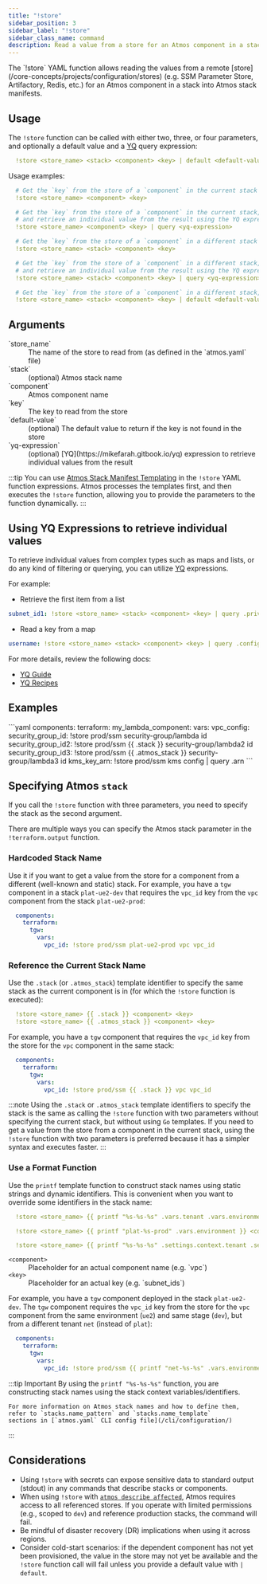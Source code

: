 ```yaml
---
title: "!store"
sidebar_position: 3
sidebar_label: "!store"
sidebar_class_name: command
description: Read a value from a store for an Atmos component in a stack
---
```


<Intro>
The `!store` YAML function allows reading the values from a remote [store](/core-concepts/projects/configuration/stores)
(e.g. SSM Parameter Store, Artifactory, Redis, etc.) for an Atmos component in a stack into Atmos stack manifests.
</Intro>

## Usage

The `!store` function can be called with either two, three, or four parameters, and optionally a default value and
a [YQ](https://mikefarah.gitbook.io/yq) query expression:

```yaml
  !store <store_name> <stack> <component> <key> | default <default-value> | query <yq-expression>
```

Usage examples:

```yaml
  # Get the `key` from the store of a `component` in the current stack
  !store <store_name> <component> <key>

  # Get the `key` from the store of a `component` in the current stack,
  # and retrieve an individual value from the result using the YQ expression
  !store <store_name> <component> <key> | query <yq-expression>

  # Get the `key` from the store of a `component` in a different stack
  !store <store_name> <stack> <component> <key>

  # Get the `key` from the store of a `component` in a different stack,
  # and retrieve an individual value from the result using the YQ expression
  !store <store_name> <stack> <component> <key> | query <yq-expression>

  # Get the `key` from the store of a `component` in a different stack, with a default value
  !store <store_name> <stack> <component> <key> | default <default-value>
```

## Arguments

<dl>
  <dt>`store_name`</dt>
  <dd>The name of the store to read from (as defined in the `atmos.yaml` file)</dd>

  <dt>`stack`</dt>
  <dd>(optional) Atmos stack name</dd>

  <dt>`component`</dt>
  <dd>Atmos component name</dd>

  <dt>`key`</dt>
  <dd>The key to read from the store</dd>

  <dt>`default-value`</dt>
  <dd>(optional) The default value to return if the key is not found in the store</dd>

  <dt>`yq-expression`</dt>
  <dd>(optional) [YQ](https://mikefarah.gitbook.io/yq) expression to retrieve individual values from the result</dd>
</dl>


:::tip
You can use [Atmos Stack Manifest Templating](/core-concepts/stacks/templates) in the `!store` YAML function expressions.
Atmos processes the templates first, and then executes the `!store` function, allowing you to provide the parameters to
the function dynamically.
:::

## Using YQ Expressions to retrieve individual values

To retrieve individual values from complex types such as maps and lists, or do any kind of filtering or querying,
you can utilize [YQ](https://mikefarah.gitbook.io/yq) expressions.

For example:

- Retrieve the first item from a list

```yaml
subnet_id1: !store <store_name> <stack> <component> <key> | query .private_subnet_ids[0]
```

- Read a key from a map

```yaml
username: !store <store_name> <stack> <component> <key> | query .config_map.username
```

For more details, review the following docs:

- [YQ Guide](https://mikefarah.gitbook.io/yq)
- [YQ Recipes](https://mikefarah.gitbook.io/yq/recipes)

## Examples

<File title="stack.yaml">
```yaml
components:
  terraform:
    my_lambda_component:
      vars:
        vpc_config:
          security_group_id: !store prod/ssm security-group/lambda id
          security_group_id2: !store prod/ssm {{ .stack }} security-group/lambda2 id
          security_group_id3: !store prod/ssm {{ .atmos_stack }} security-group/lambda3 id
        kms_key_arn: !store prod/ssm kms config | query .arn
```
</File>

## Specifying Atmos `stack`

If you call the `!store` function with three parameters, you need to specify the stack as the second argument.

There are multiple ways you can specify the Atmos stack parameter in the `!terraform.output` function.

### Hardcoded Stack Name

Use it if you want to get a value from the store for a component from a different (well-known and static) stack.
For example, you have a `tgw` component in a stack `plat-ue2-dev` that requires the `vpc_id` key from the `vpc` component from the stack `plat-ue2-prod`:

```yaml title="plat-ue2-dev"
  components:
    terraform:
      tgw:
        vars:
          vpc_id: !store prod/ssm plat-ue2-prod vpc vpc_id
```

### Reference the Current Stack Name

Use the `.stack` (or `.atmos_stack`) template identifier to specify the same stack as the current component is in
(for which the `!store` function is executed):

```yaml
  !store <store_name> {{ .stack }} <component> <key>
  !store <store_name> {{ .atmos_stack }} <component> <key>
```

For example, you have a `tgw` component that requires the `vpc_id` key from the store for the `vpc` component in the same stack:

```yaml
  components:
    terraform:
      tgw:
        vars:
          vpc_id: !store prod/ssm {{ .stack }} vpc vpc_id
```

:::note Using the `.stack` or `.atmos_stack` template identifiers to specify the stack is the same as calling the
`!store` function with two parameters without specifying the current stack, but without using `Go` templates. If you
need to get a value from the store from a component in the current stack, using the `!store` function with two
parameters is preferred because it has a simpler syntax and executes faster.
:::

### Use a Format Function

Use the `printf` template function to construct stack names using static strings and dynamic identifiers.
This is convenient when you want to override some identifiers in the stack name:

```yaml
  !store <store_name> {{ printf "%s-%s-%s" .vars.tenant .vars.environment .vars.stage }} <component> <key>

  !store <store_name> {{ printf "plat-%s-prod" .vars.environment }} <component> <key>

  !store <store_name> {{ printf "%s-%s-%s" .settings.context.tenant .settings.context.region .settings.context.account }} <component> <key>
```

<dl>
  <dt><code>&lt;component&gt;</code></dt>
  <dd>Placeholder for an actual component name (e.g. `vpc`)</dd>
  <dt><code>&lt;key&gt;</code></dt>
  <dd>Placeholder for an actual key (e.g. `subnet_ids`)</dd>
</dl>


For example, you have a `tgw` component deployed in the stack `plat-ue2-dev`. The `tgw` component requires the
`vpc_id` key from the store for the `vpc` component from the same environment (`ue2`) and same stage (`dev`), but from a different
tenant `net` (instead of `plat`):

```yaml title="plat-ue2-dev"
  components:
    terraform:
      tgw:
        vars:
          vpc_id: !store prod/ssm {{ printf "net-%s-%s" .vars.environment .vars.stage }} vpc vpc_id
```

:::tip Important
    By using the `printf "%s-%s-%s"` function, you are constructing stack names using the stack context variables/identifiers.

    For more information on Atmos stack names and how to define them, refer to `stacks.name_pattern` and `stacks.name_template`
    sections in [`atmos.yaml` CLI config file](/cli/configuration/)
:::

## Considerations

- Using `!store` with secrets can expose sensitive data to standard output (stdout) in any commands that describe stacks or components.
- When using `!store` with [`atmos describe affected`](/cli/commands/describe/affected), Atmos requires access to all referenced stores.
   If you operate with limited permissions (e.g., scoped to `dev`) and reference production stacks, the command will fail.
- Be mindful of disaster recovery (DR) implications when using it across regions.
- Consider cold-start scenarios: if the dependent component has not yet been provisioned, the value in the store may not
  yet be available and the `!store` function call will fail unless you provide a default value with `| default`.
